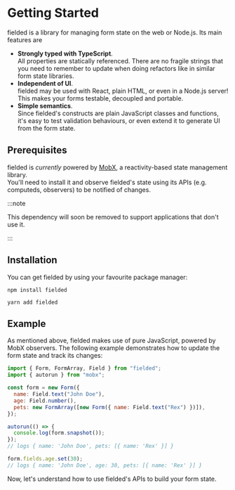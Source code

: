 
# Getting Started

fielded is a library for managing form state on the web or Node.js.
Its main features are

- **Strongly typed with TypeScript**.<br/>
  All properties are statically referenced.
  There are no fragile strings that you need to remember to update when doing refactors like in
  similar form state libraries.
- **Independent of UI**.<br/>
  fielded may be used with React, plain HTML, or even in a Node.js server! This makes your forms
  testable, decoupled and portable.
- **Simple semantics**.<br/>
  Since fielded's constructs are plain JavaScript classes and functions, it's easy to test validation
  behaviours, or even extend it to generate UI from the form state.

## Prerequisites

fielded is _currently_ powered by [MobX](https://mobx.js.org/), a reactivity-based state management library.<br/>
You'll need to install it and observe fielded's state using its APIs (e.g. computeds, observers) to be notified of changes.

:::note

This dependency will soon be removed to support applications that don't use it.

:::

## Installation

You can get fielded by using your favourite package manager:

<Tabs>
  <TabItem value="npm">

    npm install fielded

  </TabItem>
  <TabItem value="yarn">

    yarn add fielded

  </TabItem>
</Tabs>

## Example

As mentioned above, fielded makes use of pure JavaScript, powered by MobX observers.
The following example demonstrates how to update the form state and track its changes:

```js
import { Form, FormArray, Field } from "fielded";
import { autorun } from "mobx";

const form = new Form({
  name: Field.text("John Doe"),
  age: Field.number(),
  pets: new FormArray([new Form({ name: Field.text("Rex") })]),
});

autorun(() => {
  console.log(form.snapshot());
});
// logs { name: 'John Doe', pets: [{ name: 'Rex' }] }

form.fields.age.set(30);
// logs { name: 'John Doe', age: 30, pets: [{ name: 'Rex' }] }
```

Now, let's understand how to use fielded's APIs to build your form state.
